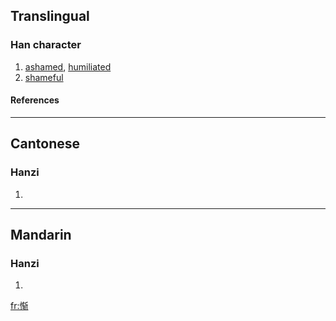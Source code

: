 {{see|慚}}

==Translingual==
===Han character===
{{Han char|rn=61|rad=心|as=08|sn=11|four=|canj=心大手中 (PKQL)}}
# [[ashamed]], [[humiliated]]
# [[shameful]]
====References====
{{Han ref|kx=0392.181|hdz=42314.110|uh=60ED|ud=24813}}
----
==Cantonese==
===Hanzi===
{{yue-hanzi|jyut=|y=chaam4}}
# {{defn|Cantonese}}
----
==Mandarin==
===Hanzi===
{{cmn-hanzi|tra=慚|pin=[[cán]] (can2)|wg=ts'an<sup>2</sup>}}
# {{defn|Mandarin}}

[[fr:惭]]
